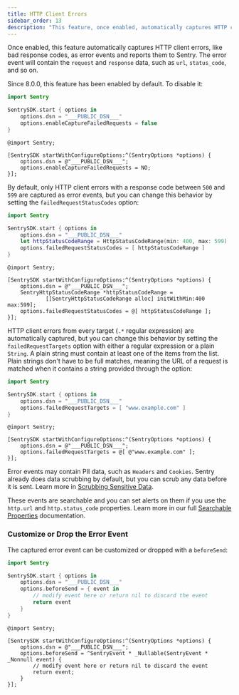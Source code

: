 ```yaml
---
title: HTTP Client Errors
sidebar_order: 13
description: "This feature, once enabled, automatically captures HTTP client errors, like bad response codes, as error events and reports them to Sentry"
---
```


Once enabled, this feature automatically captures HTTP client errors, like bad response codes, as error events and reports them to Sentry. The error event will contain the `request` and `response` data, such as `url`, `status_code`, and so on.

Since 8.0.0, this feature has been enabled by default. To disable it:


```swift {tabTitle:Swift}
import Sentry

SentrySDK.start { options in
    options.dsn = "___PUBLIC_DSN___"
    options.enableCaptureFailedRequests = false
}
```

```objc {tabTitle:Objective-C}
@import Sentry;

[SentrySDK startWithConfigureOptions:^(SentryOptions *options) {
    options.dsn = @"___PUBLIC_DSN___";
    options.enableCaptureFailedRequests = NO;
}];
```

By default, only HTTP client errors with a response code between `500` and `599` are captured as error events, but you can change this behavior by setting the `failedRequestStatusCodes` option:


```swift {tabTitle:Swift}
import Sentry

SentrySDK.start { options in
    options.dsn = "___PUBLIC_DSN___"
    let httpStatusCodeRange = HttpStatusCodeRange(min: 400, max: 599)
    options.failedRequestStatusCodes = [ httpStatusCodeRange ]
}
```

```objc {tabTitle:Objective-C}
@import Sentry;

[SentrySDK startWithConfigureOptions:^(SentryOptions *options) {
    options.dsn = @"___PUBLIC_DSN___";
    SentryHttpStatusCodeRange *httpStatusCodeRange =
            [[SentryHttpStatusCodeRange alloc] initWithMin:400 max:599];
    options.failedRequestStatusCodes = @[ httpStatusCodeRange ];
}];
```

HTTP client errors from every target (`.*` regular expression) are automatically captured, but you can change this behavior by setting the `failedRequestTargets` option with either a regular expression or a plain `String`. A plain string must contain at least one of the items from the list. Plain strings don't have to be full matches, meaning the URL of a request is matched when it contains a string provided through the option:


```swift {tabTitle:Swift}
import Sentry

SentrySDK.start { options in
    options.dsn = "___PUBLIC_DSN___"
    options.failedRequestTargets = [ "www.example.com" ]
}
```

```objc {tabTitle:Objective-C}
@import Sentry;

[SentrySDK startWithConfigureOptions:^(SentryOptions *options) {
    options.dsn = @"___PUBLIC_DSN___";
    options.failedRequestTargets = @[ @"www.example.com" ];
}];
```

Error events may contain PII data, such as `Headers` and `Cookies`. Sentry already does data scrubbing by default, but you can scrub any data before it is sent. Learn more in [Scrubbing Sensitive Data](/platforms/apple/guides/ios/data-management/sensitive-data/).

These events are searchable and you can set alerts on them if you use the `http.url` and `http.status_code` properties. Learn more in our full [Searchable Properties](/concepts/search/searchable-properties/) documentation.

### Customize or Drop the Error Event

The captured error event can be customized or dropped with a `beforeSend`:


```swift {tabTitle:Swift}
import Sentry

SentrySDK.start { options in
    options.dsn = "___PUBLIC_DSN___"
    options.beforeSend = { event in
        // modify event here or return nil to discard the event
        return event
    }
}
```

```objc {tabTitle:Objective-C}
@import Sentry;

[SentrySDK startWithConfigureOptions:^(SentryOptions *options) {
    options.dsn = @"___PUBLIC_DSN___";
    options.beforeSend = ^SentryEvent * _Nullable(SentryEvent * _Nonnull event) {
        // modify event here or return nil to discard the event
        return event;
    }
}];
```
